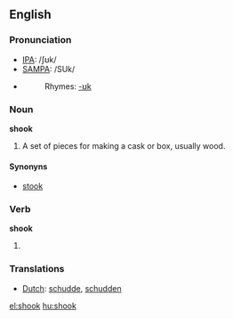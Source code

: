 ==English==

{{rank|loss|spot|wonderful|943|shook|fit|distribute|ordinary}}

=== Pronunciation ===
*[[IPA]]: /ʃʊk/
*[[SAMPA]]: /SUk/
*{{audio|en-us-shook.ogg|Audio (US)}}
*:Rhymes: [[Rhymes:English:-ʊk|-ʊk]]

===Noun===
'''shook'''

#A set of pieces for making a cask or box, usually wood. 

====Synonyns====
*[[stook]]

===Verb===
'''shook'''

# {{past of|[[shake]]}}

===Translations===
*[[Dutch]]: [[schudde]], [[schudden]]

[[el:shook]]
[[hu:shook]]